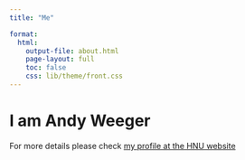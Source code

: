 ```yaml
---
title: "Me"  

format: 
  html:
    output-file: about.html
    page-layout: full
    toc: false
    css: lib/theme/front.css
---
```


# I am Andy Weeger

For more details please check
[my profile at the HNU website](https://www.hnu.de/andy-weeger)